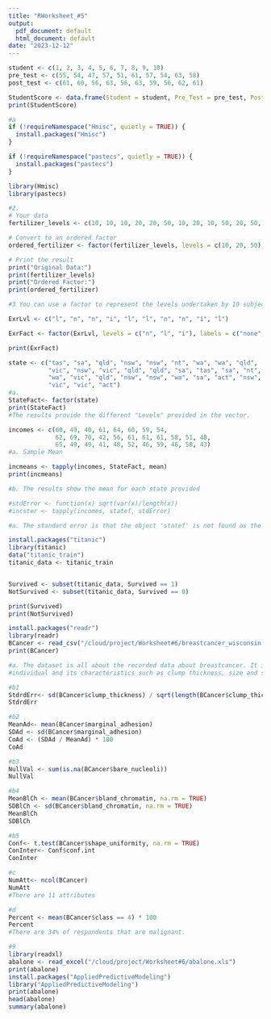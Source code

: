 ```yaml
---
title: "RWorksheet_#5"
output:
  pdf_document: default
  html_document: default
date: "2023-12-12"
---
```


```r

student <- c(1, 2, 3, 4, 5, 6, 7, 8, 9, 10)
pre_test <- c(55, 54, 47, 57, 51, 61, 57, 54, 63, 58)
post_test <- c(61, 60, 56, 63, 56, 63, 59, 56, 62, 61)

StudentScore <- data.frame(Student = student, Pre_Test = pre_test, Post_Test = post_test)
print(StudentScore)

#a
if (!requireNamespace("Hmisc", quietly = TRUE)) {
  install.packages("Hmisc")
}

if (!requireNamespace("pastecs", quietly = TRUE)) {
  install.packages("pastecs")
}

library(Hmisc)
library(pastecs)

```

```r
#2. 
# Your data
fertilizer_levels <- c(10, 10, 10, 20, 20, 50, 10, 20, 10, 50, 20, 50, 20, 10)

# Convert to an ordered factor
ordered_fertilizer <- factor(fertilizer_levels, levels = c(10, 20, 50), ordered = TRUE)

# Print the result
print("Original Data:")
print(fertilizer_levels)
print("Ordered Factor:")
print(ordered_fertilizer)

```

```r
#3 You can use a factor to represent the levels undertaken by 10 subjects.

ExrLvl <- c("l", "n", "n", "i", "l", "l", "n", "n", "i", "l")

ExrFact <- factor(ExrLvl, levels = c("n", "l", "i"), labels = c("none", "light", "intense"))

print(ExrFact)
```

```r
state <- c("tas", "sa", "qld", "nsw", "nsw", "nt", "wa", "wa", "qld",
           "vic", "nsw", "vic", "qld", "qld", "sa", "tas", "sa", "nt",
           "wa", "vic", "qld", "nsw", "nsw", "wa", "sa", "act", "nsw",
           "vic", "vic", "act")
#a. 
StateFact<- factor(state)
print(StateFact)
#The results provide the different "Levels" provided in the vector.
```

```r
incomes <- c(60, 49, 40, 61, 64, 60, 59, 54,
             62, 69, 70, 42, 56, 61, 61, 61, 58, 51, 48,
             65, 49, 49, 41, 48, 52, 46, 59, 46, 58, 43)
#a. Sample Mean

incmeans <- tapply(incomes, StateFact, mean)
print(incmeans)

#b. The results show the mean for each state provided 
```

```r
#stdError <- function(x) sqrt(var(x)/length(x))
#incster <- tapply(incomes, statef, stdError)

#a. The standard error is that the object 'statef' is not found as the vector was named as 'state'.
```
```r
install.packages("titanic")
library(titanic)
data("titanic_train")
titanic_data <- titanic_train


Survived <- subset(titanic_data, Survived == 1)
NotSurvived <- subset(titanic_data, Survived == 0)

print(Survived)
print(NotSurvived)
```

```r
install.packages("readr")
library(readr)
BCancer <- read_csv("/cloud/project/Worksheet#6/breastcancer_wisconsin.csv")
print(BCancer)

#a. The dataset is all about the recorded data about breastcancer. It includes the ID which I assume for each 
#individual and its characteristics such as clump thickness, size and shape uniformity.

#b1
StdrdErr<- sd(BCancer$clump_thickness) / sqrt(length(BCancer$clump_thickness))
StdrdErr

#b2
MeanAd<- mean(BCancer$marginal_adhesion)
SDAd <- sd(BCancer$marginal_adhesion)
CoAd <- (SDAd / MeanAd) * 100
CoAd

#b3
NullVal <- sum(is.na(BCancer$bare_nucleoli))
NullVal

#b4
MeanBlCh <- mean(BCancer$bland_chromatin, na.rm = TRUE)
SDBlCh <- sd(BCancer$bland_chromatin, na.rm = TRUE)
MeanBlCh
SDBlCh

#b5
Conf<- t.test(BCancer$shape_uniformity, na.rm = TRUE)
ConInter<- Conf$conf.int
ConInter

#c
NumAtt<- ncol(BCancer)
NumAtt
#There are 11 attributes

#d
Percent <- mean(BCancer$class == 4) * 100
Percent
#There are 34% of respondents that are malignant.
```

```r
#9
library(readxl)
abalone <- read_excel("/cloud/project/Worksheet#6/abalone.xls")
print(abalone)
install.packages("AppliedPredictiveModeling")
library("AppliedPredictiveModeling")
print(abalone)
head(abalone)
summary(abalone)

```
